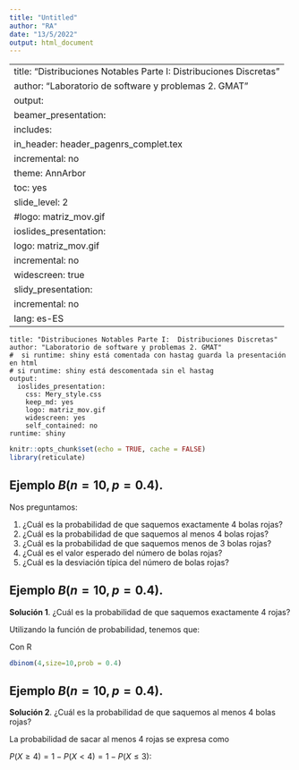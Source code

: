 ```yaml
---
title: "Untitled"
author: "RA"
date: "13/5/2022"
output: html_document
---
```


---
title: "Distribuciones Notables Parte I:  Distribuciones Discretas"
author: "Laboratorio de software y problemas 2. GMAT"
output:
  beamer_presentation:
    includes:
      in_header: header_pagenrs_complet.tex
    incremental: no
    theme: AnnArbor 
    toc: yes
    slide_level: 2
    #logo: matriz_mov.gif
  ioslides_presentation:
    logo: matriz_mov.gif
    incremental: no
    widescreen: true
  slidy_presentation:
    incremental: no
lang: es-ES
---

```
title: "Distribuciones Notables Parte I:  Distribuciones Discretas"
author: "Laboratorio de software y problemas 2. GMAT"
#  si runtime: shiny está comentada con hastag guarda la presentación en html
# si runtime: shiny está descomentada sin el hastag 
output: 
  ioslides_presentation: 
    css: Mery_style.css
    keep_md: yes
    logo: matriz_mov.gif
    widescreen: yes
    self_contained: no
runtime: shiny
```

```r
knitr::opts_chunk$set(echo = TRUE, cache = FALSE)
library(reticulate)
```



## Ejemplo $B(n=10,p=0.4).$
<div class="example">
Nos preguntamos:

1. ¿Cuál es la probabilidad de que saquemos exactamente $4$ bolas rojas?
2. ¿Cuál es la probabilidad de que saquemos al menos  $4$ bolas rojas?
3. ¿Cuál es la probabilidad de que saquemos  menos de $3$ bolas rojas?
4. ¿Cuál es el valor esperado del número de bolas rojas?
5. ¿Cuál es la desviación típica  del número de bolas rojas?

</div>

## Ejemplo $B(n=10,p=0.4).$

<div class="example-sol">
 
**Solución 1**. ¿Cuál es la probabilidad de que saquemos exactamente $4$ rojas?

Utilizando la función de probabilidad, tenemos que:

\begin{eqnarray*}
P(X=4)&=&{10\choose 4}\cdot 0.4^4\cdot (1-0.4)^{10-4}
= \frac{10!}{(10-4)!\cdot 4!}\cdot 0.4^4\cdot 0.6^6\\
&=& \frac{7\cdot 8\cdot 9\cdot 10}{1\cdot 2\cdot 3\cdot 4}\cdot 0.4^4\cdot 0.6^6=`r round(choose(10,4)* 0.4^4*0.6^6,7)`.
\end{eqnarray*}


Con R

```r
dbinom(4,size=10,prob = 0.4)
```

</div>


## Ejemplo $B(n=10,p=0.4).$

<div class="example-sol">

**Solución 2**.  ¿Cuál es la probabilidad de que saquemos al menos  $4$ bolas rojas?

La probabilidad de sacar al menos 4 rojas se expresa como 

$P(X \geq  4)=1-P(X<4)=1-P(X\leq 3):$


\begin{eqnarray*}
P(x\leq 3)&=& P(X=0)+P(X=1)+P(X=2)+P(X=3)\\
&=& 
 {10\choose 0}\cdot 0.4^0\cdot (1-0.4)^{10-0}+ {10\choose 1}\cdot 0.4^1\cdot (1-0.4)^{10-1}\\
&+&{10\choose 2}\cdot 0.4^2\cdot (1-0.4)^{10-2}+ {10\choose 3}\cdot 0.4^3\cdot (1-0.4)^{10-3}\\
&=&`r round(pbinom(3,10,0.4),7)`.
\end{eqnarray*}


</div>

